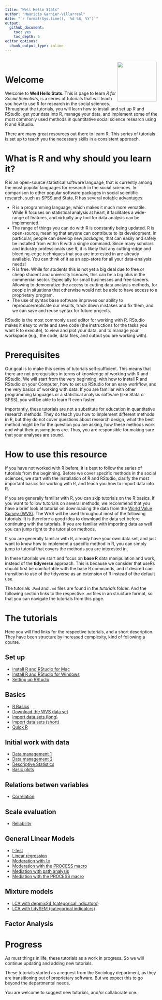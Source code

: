 ```yaml
---
title: "Well Hello Stats"
author: "Mauricio Garnier-Villarreal"
date: "`r format(Sys.time(), '%d %B, %Y')`"
output:   
  github_document:
    toc: yes
    toc_depth: 5
editor_options:
  chunk_output_type: inline
---
```


::: {style="padding: 0.2em;"}
<img src="https://upload.wikimedia.org/wikipedia/commons/thumb/1/1b/R_logo.svg/1200px-R_logo.svg.png" width="130" align="right"/>
:::

# Welcome

Welcome to **Well Hello Stats**. This is page to learn *R for Social Scientists*, is a series of tutorials that will teach you how to use R for research in the social sciences. Throughout the tutorials, you will learn how to install and set up R and RStudio, get your data into R, manage your data, and implement some of the most commonly used methods in quantitative social science research using R and RStudio.

There are many great resources out there to learn R. This series of tutorials is set up to teach you the necessary skills in a consistent approach.

# What is R and why should you learn it?

R is an open-source statistical software language, that is currently among the most popular languages for research in the social sciences. In comparison to other popular software packages in social scientific research, such as SPSS and Stata, R has several notable advantages:

-   R is a programming language, which makes it much more versatile. While R focuses on statistical analysis at heart, it facilitates a wide-range of features, and virtually any tool for data analysis can be implemented.
-   The range of things you can do with R is constantly being updated. R is open-source, meaning that anyone can contribute to its development. In particular, people can develop new *packages*, that can easily and safely be installed from within R with a single command. Since many scholars and industry professionals use R, it is likely that any cutting-edge and bleeding-edge techniques that you are interested in are already available. You can think of it as an app-store for all your data-analysis needs!
-   R is free. While for students this is not yet a big deal due to free or cheap student and university licences, this can be a big plus in the commercial sector. Especially for small businesses and free-lancers. Allowing to democratize the access to cutting data analysis methods, for people in situations that otherwise would not be able to have access to a proprietary program.
-   The use of syntax base software improves our ability to reproduce/replicate our results, track down mistakes and fix them, and we can save and reuse syntax for future projects.

RStudio is the most commonly used editor for working with R. RStudio makes it easy to write and save code (the instructions for the tasks you want R to execute), to view and plot your data, and to manage your workspace (e.g., the code, data files, and output you are working with).

# Prerequisites

Our goal is to make this series of tutorials self-sufficient. This means that there are not prerequisites in terms of knowledge of working with R and RStudio. We will start from the very beginning, with how to install R and RStudio on your Computer, how to set up RStudio for an easy workflow, and the very basics of working with data. If you are familiar with other programming languages or a statistical analysis software (like Stata or SPSS), you will be able to learn R even faster.

Importantly, these tutorials are not a substitute for education in quantitative research methods. They do teach you how to implement different methods in R, but they do not cover questions about research design, what the best method might be for the question you are asking, how these methods work and what their assumptions are. Thus, you are responsible for making sure that your analyses are sound.

# How to use this resource

If you have not worked with R before, it is best to follow the series of tutorials from the beginning. Before we cover specific methods in the social sciences, we start with the installation of R and RStudio, clarify the most important basics for working with R, and teach you how to import data into R.

If you are generally familiar with R, you can skip tutorials on the R basics. If you want to follow tutorials on several methods, we recommend that you have a brief look at tutorial on downloading the data from the [World Value Survey (WVS)](https://www.worldvaluessurvey.org/). The WVS will be used throughout most of the following tutorials. It is therefore a good idea to download the data set before continuing with the tutorials. If you are familiar with importing data as well you can jump right to the tutorial on methods.

If you are generally familiar with R, already have your own data set, and just want to know how to implement a specific method in R, you can simply jump to tutorial that covers the methods you are interested in.

In these tutorials we start and focus on **base R** data manipulation and work, instead of the **tidyverse** approach. This is because we consider that useRs should first be comfortable with the base R commands, and if desired can transition to use of the tidyverse as an extension of R instead of the default use.

The tutorials `.Rmd` and `.md` files are found in the *tutorials* folder. And the following section links to the respective `.md` files in an structure format, so that you can navigate the tutorials from this page.

# The tutorials

Here you will find links for the respective tutorials, and a short description. They have been structure by increased complexity, kind of following a course. 

## Set up

* [Install R and RStudio for Mac](https://github.com/maugavilla/well_hello_stats/blob/main/tutorials/0_1_Installing_mac.md)
* [Install R and RStudio for Windows](https://github.com/maugavilla/well_hello_stats/blob/main/tutorials/0_2_Installing_windows.md)
* [Setting up RStudio](https://github.com/maugavilla/well_hello_stats/blob/main/tutorials/0_3_setting_up_RStudio.md)

## Basics

* [R Basics](https://github.com/maugavilla/well_hello_stats/blob/main/tutorials/1_1_R_basics.md)
* [Download the WVS data set](https://github.com/maugavilla/well_hello_stats/blob/main/tutorials/2_1_download_WVS.md)
* [Import data sets (long)](https://github.com/maugavilla/well_hello_stats/blob/main/tutorials/3_1_Import_data_sets_long.md)
* [Import data sets (short)](https://github.com/maugavilla/well_hello_stats/blob/main/tutorials/3_2_Import_data_sets_short.md)
* [Quick R](https://github.com/maugavilla/well_hello_stats/blob/main/tutorials/1_2_Quick_R.md)

## Initial work with data

* [Data management 1](https://github.com/maugavilla/well_hello_stats/blob/main/tutorials/4_1_Data_management_1.md)
* [Data management 2](https://github.com/maugavilla/well_hello_stats/blob/main/tutorials/4_2_Data_management_2.md)
* [Descriptive Statistics](https://github.com/maugavilla/well_hello_stats/blob/main/tutorials/5_1_descriptive_statistics.md)
* [Basic plots](https://github.com/maugavilla/well_hello_stats/blob/main/tutorials/5_2_basic_plots.md)

## Relations betwen variables

* [Correlation](https://github.com/maugavilla/well_hello_stats/blob/main/tutorials/6_1_correlation.md)

## Scale evaluation

* [Reliability](https://github.com/maugavilla/well_hello_stats/blob/main/tutorials/7_1_reliability.md)


## General Linear Models

* [t-test](https://github.com/maugavilla/well_hello_stats/blob/main/tutorials/8_1_ttest.md)
* [Linear regression](https://github.com/maugavilla/well_hello_stats/blob/main/tutorials/9_1_linear_regression.md)
* [Moderation with ```lm```](https://github.com/maugavilla/well_hello_stats/blob/main/tutorials/10_1_moderation_lm.md)
* [Moderation with the PROCESS macro](https://github.com/maugavilla/well_hello_stats/blob/main/tutorials/10_2_moderation_PROCESS.md)
* [Mediation with path analysis](https://github.com/maugavilla/well_hello_stats/blob/main/tutorials/11_1_mediation_path.md)
* [Mediation with the PROCESS macro](https://github.com/maugavilla/well_hello_stats/blob/main/tutorials/11_2_mediation_PROCESS.md)

## Mixture models

* [LCA with depmixS4 (categorical indicators)](https://github.com/maugavilla/well_hello_stats/blob/main/tutorials/12_LCA_depmixS4_cat.md)
* [LCA with tidySEM (categorical indicators)](https://github.com/maugavilla/well_hello_stats/blob/main/tutorials/12_LCA_tidySEM_cat.md)

## Factor Analysis


# Progress

As must things in life, these tutorials as a work in progress. So we will continue updating and adding new tutorials.

These tutorials started as a request from the Sociology department, as they are transitioning out of proprietary software. But we expect this to go beyond the departmental needs.

You are welcome to suggest new tutorials, and/or collaborate one.

